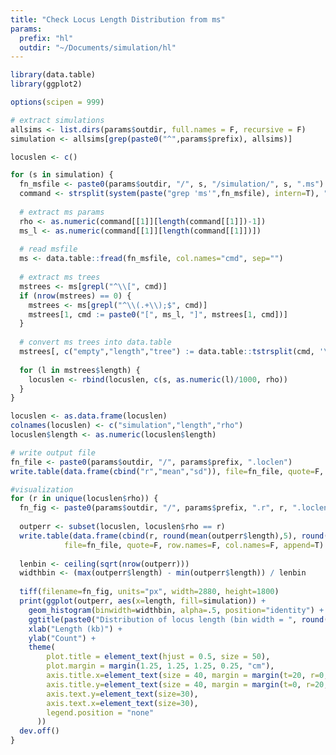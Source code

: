```yaml
---
title: "Check Locus Length Distribution from ms"
params:
  prefix: "hl"
  outdir: "~/Documents/simulation/hl"
---
```


```r
library(data.table)
library(ggplot2)
```

```r
options(scipen = 999)

# extract simulations
allsims <- list.dirs(params$outdir, full.names = F, recursive = F)
simulation <- allsims[grep(paste0("^",params$prefix), allsims)]

locuslen <- c()

for (s in simulation) {
  fn_msfile <- paste0(params$outdir, "/", s, "/simulation/", s, ".ms")
  command <- strsplit(system(paste("grep 'ms'",fn_msfile), intern=T), " ")
  
  # extract ms params
  rho <- as.numeric(command[[1]][length(command[[1]])-1])
  ms_l <- as.numeric(command[[1]][length(command[[1]])])
  
  # read msfile
  ms <- data.table::fread(fn_msfile, col.names="cmd", sep="")
  
  # extract ms trees
  mstrees <- ms[grepl("^\\[", cmd)]
  if (nrow(mstrees) == 0) {
    mstrees <- ms[grepl("^\\(.+\\);$", cmd)]
    mstrees[1, cmd := paste0("[", ms_l, "]", mstrees[1, cmd])]
  }
  
  # convert ms trees into data.table
  mstrees[, c("empty","length","tree") := data.table::tstrsplit(cmd, '\\[|\\]', fixed = FALSE)]
  
  for (l in mstrees$length) {
    locuslen <- rbind(locuslen, c(s, as.numeric(l)/1000, rho))
  }
}

locuslen <- as.data.frame(locuslen)
colnames(locuslen) <- c("simulation","length","rho")
locuslen$length <- as.numeric(locuslen$length)

# write output file
fn_file <- paste0(params$outdir, "/", params$prefix, ".loclen")
write.table(data.frame(cbind("r","mean","sd")), file=fn_file, quote=F, row.names=F, col.names=F)

#visualization
for (r in unique(locuslen$rho)) {
  fn_fig <- paste0(params$outdir, "/", params$prefix, ".r", r, ".loclen.tiff")
  
  outperr <- subset(locuslen, locuslen$rho == r)
  write.table(data.frame(cbind(r, round(mean(outperr$length),5), round(sd(outperr$length),5))),
            file=fn_file, quote=F, row.names=F, col.names=F, append=T)
  
  lenbin <- ceiling(sqrt(nrow(outperr)))
  widthbin <- (max(outperr$length) - min(outperr$length)) / lenbin
  
  tiff(filename=fn_fig, units="px", width=2880, height=1800)
  print(ggplot(outperr, aes(x=length, fill=simulation)) +
    geom_histogram(binwidth=widthbin, alpha=.5, position="identity") +
    ggtitle(paste0("Distribution of locus length (bin width = ", round(widthbin, 5), ")")) +
    xlab("Length (kb)") +
    ylab("Count") +
    theme(
        plot.title = element_text(hjust = 0.5, size = 50),
        plot.margin = margin(1.25, 1.25, 1.25, 0.25, "cm"),
        axis.title.x=element_text(size = 40, margin = margin(t=20, r=0, b=0, l=0)),
        axis.title.y=element_text(size = 40, margin = margin(t=0, r=20, b=0, l=0)),
        axis.text.y=element_text(size=30),
        axis.text.x=element_text(size=30),
        legend.position = "none"
      ))
  dev.off()
}
```